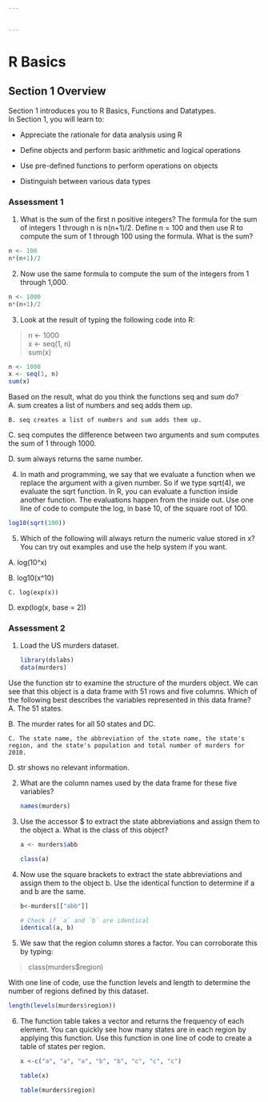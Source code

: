 ---


---

# **R Basics** 

## **Section 1 Overview**

Section 1 introduces you to R Basics, Functions and Datatypes.\
In Section 1, you will learn to:

-   Appreciate the rationale for data analysis using R

-   Define objects and perform basic arithmetic and logical operations

-   Use pre-defined functions to perform operations on objects

-   Distinguish between various data types

### **Assessment 1**

1.  What is the sum of the first n positive integers? The formula for the sum of integers 1 through n is n(n+1)/2. Define n = 100 and then use R to compute the sum of 1 through 100 using the formula. What is the sum?

```{r}
n <- 100
n*(n+1)/2
```

2.  Now use the same formula to compute the sum of the integers from 1 through 1,000.

```{r}
n <- 1000
n*(n+1)/2
```

3.  Look at the result of typing the following code into R:

> n \<- 1000\
> x \<- seq(1, n)\
> sum(x)

```{r}
n <- 1000
x <- seq(1, n)
sum(x)
```

Based on the result, what do you think the functions seq and sum do?\
A. sum creates a list of numbers and seq adds them up.

`B. seq creates a list of numbers and sum adds them up.`

C. seq computes the difference between two arguments and sum computes the sum of 1 through 1000.

D. sum always returns the same number.

4.  In math and programming, we say that we evaluate a function when we replace the argument with a given number. So if we type sqrt(4), we evaluate the sqrt function. In R, you can evaluate a function inside another function. The evaluations happen from the inside out. Use one line of code to compute the log, in base 10, of the square root of 100.

```{r}
log10(sqrt(100))
```

5.  Which of the following will always return the numeric value stored in x? You can try out examples and use the help system if you want.

A. log(10\^x)

B. log10(x\^10)

`C. log(exp(x))`

D. exp(log(x, base = 2))

### **Assessment 2**

1.  Load the US murders dataset.

    ```{r}
    library(dslabs)
    data(murders)
    ```

Use the function str to examine the structure of the murders object. We can see that this object is a data frame with 51 rows and five columns. Which of the following best describes the variables represented in this data frame?\
A. The 51 states.

B. The murder rates for all 50 states and DC.

`C. The state name, the abbreviation of the state name, the state's region, and the state's population and total number of murders for 2010.`

D. str shows no relevant information.

2.  What are the column names used by the data frame for these five variables?

    ```{r}
    names(murders)
    ```

3.  Use the accessor \$ to extract the state abbreviations and assign them to the object a. What is the class of this object?

    ```{r}
    a <- murders$abb

    class(a)
    ```

4.  Now use the square brackets to extract the state abbreviations and assign them to the object b. Use the identical function to determine if a and b are the same.

    ```{r}
    b<-murders[["abb"]]

    # Check if `a` and `b` are identical 
    identical(a, b)
    ```

5.  We saw that the region column stores a factor. You can corroborate this by typing:

> class(murders\$region)

With one line of code, use the function levels and length to determine the number of regions defined by this dataset.

```{r}
length(levels(murders$region))
```

6.  The function table takes a vector and returns the frequency of each element. You can quickly see how many states are in each region by applying this function. Use this function in one line of code to create a table of states per region.

    ```{r}
    x <-c("a", "a", "a", "b", "b", "c", "c", "c")

    table(x)
    ```

    ```{r}
    table(murders$region)
    ```

